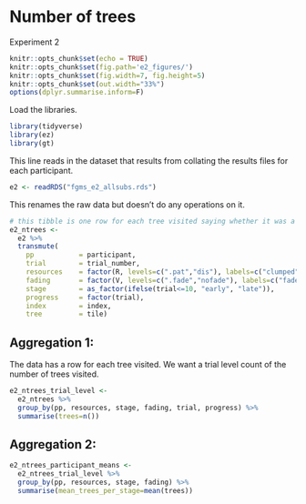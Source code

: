 # Number of trees

Experiment 2

```r
knitr::opts_chunk$set(echo = TRUE)
knitr::opts_chunk$set(fig.path='e2_figures/')
knitr::opts_chunk$set(fig.width=7, fig.height=5)
knitr::opts_chunk$set(out.width="33%")
options(dplyr.summarise.inform=F)
```

Load the libraries.

```r
library(tidyverse)
library(ez)
library(gt)
```

This line reads in the dataset that results from collating the results files for each participant.

```r
e2 <- readRDS("fgms_e2_allsubs.rds")
```
 
This renames the raw data but doesn't do any operations on it.

```r
# this tibble is one row for each tree visited saying whether it was a revisit or not
e2_ntrees <-
  e2 %>%
  transmute(
    pp           = participant,
    trial        = trial_number,
    resources    = factor(R, levels=c(".pat","dis"), labels=c("clumped", "random")),
    fading       = factor(V, levels=c(".fade","nofade"), labels=c("fade", "no_fade")),
    stage        = as_factor(ifelse(trial<=10, "early", "late")),
    progress     = factor(trial),
    index        = index,
    tree         = tile)
```

## Aggregation 1: 

The data has a row for each tree visited. We want a trial level count of the number of trees visited. 

```r
e2_ntrees_trial_level <- 
  e2_ntrees %>% 
  group_by(pp, resources, stage, fading, trial, progress) %>% 
  summarise(trees=n())
```
                                
## Aggregation 2:

```r
e2_ntrees_participant_means <-
  e2_ntrees_trial_level %>% 
  group_by(pp, resources, stage, fading) %>% 
  summarise(mean_trees_per_stage=mean(trees))

```


